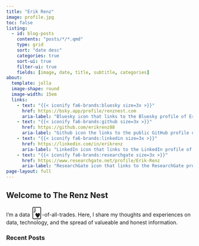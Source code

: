 ```yaml
---
title: "Erik Renz"
image: profile.jpg
toc: false
listing:
  - id: blog-posts
    contents: "posts/*/*.qmd"
    type: grid
    sort: "date desc"
    categories: true
    sort-ui: true
    filter-ui: true
    fields: [image, date, title, subtitle, categories]
about:
  template: jolla
  image-shape: round
  image-width: 15em
  links:
    - text: "{{< iconify fa6-brands:bluesky size=3x >}}"
      href: https://bsky.app/profile/renznest.com
      aria-label: "Bluesky icon that links to the Bluesky profile of Erik Renz"
    - text: "{{< iconify fa6-brands:github size=3x >}}"
      href: https://github.com/erikrenz88
      aria-label: "Github icon the links to the public GitHub profile of Erik Renz"
    - text: "{{< iconify fa6-brands:linkedin size=3x >}}"
      href: https://linkedin.com/in/erikrenz
      aria-label: "LinkedIn icon that links to the LinkedIn profile of Erik Renz"
    - text: "{{< iconify fa6-brands:researchgate size=3x >}}"
      href: https://www.researchgate.net/profile/Erik-Renz
      aria-label: "ResearchGate icon that links to the ResearchGate profile of Erik Renz"
page-layout: full
---
```


:::::: {.hero-banner}
::::: {.content-block}
:::: {.hero-text}
# Welcome to The Renz Nest

I'm a data <span style="font-size: 2em;">🂻</span>-of-all-trades. Here, I share my thoughts and experiences on data, technology, and the spread of valueable and honest information.
::::
:::::
::::::

:::: {.content-block}
### Recent Posts
::: {#blog-posts}
:::
::::
